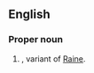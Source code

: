 ==English==

===Proper noun===
{{en-proper noun}}

# {{surname|from=given names|dot=}}, variant of [[Raine]].